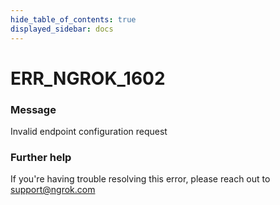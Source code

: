 ```yaml
---
hide_table_of_contents: true
displayed_sidebar: docs
---
```



# ERR_NGROK_1602

### Message

Invalid endpoint configuration request

<ErrorDetails error="err_ngrok_1602" />

### Further help

If you're having trouble resolving this error, please reach out to [support@ngrok.com](mailto:support@ngrok.com?subject=Help%20with%20ERR_NGROK_1602)
